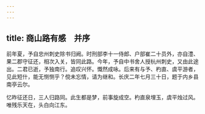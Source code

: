 ```yaml
---
---
---
```

title: 商山路有感　并序
---



前年夏，予自忠州刺史除书归阙。时刑部李十一侍郎、户部崔二十员外，亦自澧、果二郡守征还，相次入关，皆同此路。今年，予自中书舍人授杭州刺史，又由此途出。二君已逝，予独南行。追叹兴怀。慨然成咏。后来有与予、杓直、虞平游者，见此短什，能无恻恻乎？傥未忘情，请为继和。长庆二年七月三十日，题于内乡县南亭云尔。

忆昨征还日，三人归路同。此生都是梦，前事旋成空。杓直泉埋玉，虞平烛过风。唯残乐天在，头白向江东。